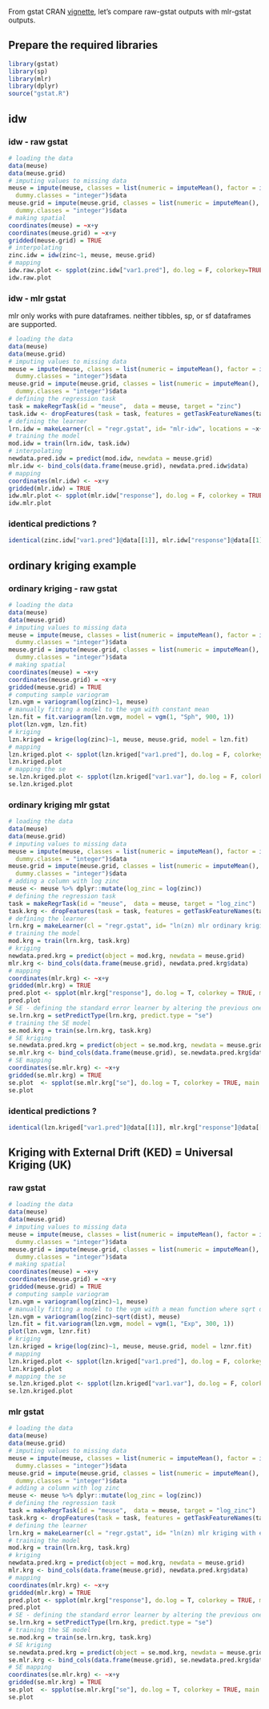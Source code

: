 From gstat CRAN [vignette](https://cran.r-project.org/web/packages/gstat/vignettes/gstat.pdf), let's compare raw-gstat outputs with mlr-gstat outputs.

## Prepare the required libraries
```r
library(gstat)
library(sp)
library(mlr)
library(dplyr)
source("gstat.R")
```


## idw
### idw - raw gstat
```r
# loading the data
data(meuse)
data(meuse.grid)
# imputing values to missing data
meuse = impute(meuse, classes = list(numeric = imputeMean(), factor = imputeMode()),
  dummy.classes = "integer")$data
meuse.grid = impute(meuse.grid, classes = list(numeric = imputeMean(), factor = imputeMode()),
  dummy.classes = "integer")$data
# making spatial
coordinates(meuse) = ~x+y
coordinates(meuse.grid) = ~x+y
gridded(meuse.grid) = TRUE
# interpolating
zinc.idw = idw(zinc~1, meuse, meuse.grid)
# mapping
idw.raw.plot <- spplot(zinc.idw["var1.pred"], do.log = F, colorkey=TRUE,  main = "zinc inverse distance weighted interpolations")
idw.raw.plot
```

### idw - mlr gstat
mlr only works with pure dataframes. neither tibbles, sp, or sf dataframes are supported. 
```r
# loading the data
data(meuse)
data(meuse.grid)
# imputing values to missing data
meuse = impute(meuse, classes = list(numeric = imputeMean(), factor = imputeMode()),
  dummy.classes = "integer")$data
meuse.grid = impute(meuse.grid, classes = list(numeric = imputeMean(), factor = imputeMode()),
  dummy.classes = "integer")$data
# defining the regression task
task = makeRegrTask(id = "meuse",  data = meuse, target = "zinc")
task.idw <- dropFeatures(task = task, features = getTaskFeatureNames(task)[-c(1,2)])
# defining the learner
lrn.idw = makeLearner(cl = "regr.gstat", id= "mlr-idw", locations = ~x+y)
# training the model
mod.idw = train(lrn.idw, task.idw)
# interpolating
newdata.pred.idw = predict(mod.idw, newdata = meuse.grid)
mlr.idw <- bind_cols(data.frame(meuse.grid), newdata.pred.idw$data)
# mapping
coordinates(mlr.idw) <- ~x+y
gridded(mlr.idw) = TRUE
idw.mlr.plot <- spplot(mlr.idw["response"], do.log = F, colorkey = TRUE, main = mod.idw$learner$id)
idw.mlr.plot
```

### identical predictions ? 
```r
identical(zinc.idw["var1.pred"]@data[[1]], mlr.idw["response"]@data[[1]])
```

## ordinary kriging example
### ordinary kriging - raw gstat
```r
# loading the data
data(meuse)
data(meuse.grid)
# imputing values to missing data
meuse = impute(meuse, classes = list(numeric = imputeMean(), factor = imputeMode()),
  dummy.classes = "integer")$data
meuse.grid = impute(meuse.grid, classes = list(numeric = imputeMean(), factor = imputeMode()),
  dummy.classes = "integer")$data
# making spatial
coordinates(meuse) = ~x+y
coordinates(meuse.grid) = ~x+y
gridded(meuse.grid) = TRUE
# computing sample variogram
lzn.vgm = variogram(log(zinc)~1, meuse)
# manually fitting a model to the vgm with constant mean
lzn.fit = fit.variogram(lzn.vgm, model = vgm(1, "Sph", 900, 1))
plot(lzn.vgm, lzn.fit)
# kriging
lzn.kriged = krige(log(zinc)~1, meuse, meuse.grid, model = lzn.fit)
# mapping
lzn.kriged.plot <- spplot(lzn.kriged["var1.pred"], do.log = F, colorkey = TRUE, main = "log(zn) ordinary kriging")
lzn.kriged.plot
# mapping the se
se.lzn.kriged.plot <- spplot(lzn.kriged["var1.var"], do.log = F, colorkey = TRUE, main ="var log(zn) ordinary kriging")
se.lzn.kriged.plot
```

### ordinary kriging mlr gstat
```r
# loading the data
data(meuse)
data(meuse.grid)
# imputing values to missing data
meuse = impute(meuse, classes = list(numeric = imputeMean(), factor = imputeMode()),
  dummy.classes = "integer")$data
meuse.grid = impute(meuse.grid, classes = list(numeric = imputeMean(), factor = imputeMode()),
  dummy.classes = "integer")$data
# adding a column with log zinc
meuse <- meuse %>% dplyr::mutate(log_zinc = log(zinc))
# defining the regression task
task = makeRegrTask(id = "meuse",  data = meuse, target = "log_zinc")
task.krg <- dropFeatures(task = task, features = getTaskFeatureNames(task)[-c(1,2)])
# defining the learner
lrn.krg = makeLearner(cl = "regr.gstat", id= "ln(zn) mlr ordinary kriging", predict.type = "response", model = list(psill=1, model="Sph", range=900, nugget=1), locations = ~x+y)
# training the model
mod.krg = train(lrn.krg, task.krg)
# kriging
newdata.pred.krg = predict(object = mod.krg, newdata = meuse.grid)
mlr.krg <- bind_cols(data.frame(meuse.grid), newdata.pred.krg$data)
# mapping
coordinates(mlr.krg) <- ~x+y
gridded(mlr.krg) = TRUE
pred.plot <- spplot(mlr.krg["response"], do.log = T, colorkey = TRUE, main = mod.krg$learner$id)
pred.plot
# SE - defining the standard error learner by altering the previous one.
se.lrn.krg = setPredictType(lrn.krg, predict.type = "se")
# training the SE model
se.mod.krg = train(se.lrn.krg, task.krg)
# SE kriging
se.newdata.pred.krg = predict(object = se.mod.krg, newdata = meuse.grid)
se.mlr.krg <- bind_cols(data.frame(meuse.grid), se.newdata.pred.krg$data)
# SE mapping
coordinates(se.mlr.krg) <- ~x+y
gridded(se.mlr.krg) = TRUE
se.plot  <- spplot(se.mlr.krg["se"], do.log = T, colorkey = TRUE, main = se.mod.krg$learner$id)
se.plot 
```

### identical predictions ? 
```r
identical(lzn.kriged["var1.pred"]@data[[1]], mlr.krg["response"]@data[[1]])
```

## Kriging with External Drift (KED) = Universal Kriging (UK)
### raw gstat
```r
# loading the data
data(meuse)
data(meuse.grid)
# imputing values to missing data
meuse = impute(meuse, classes = list(numeric = imputeMean(), factor = imputeMode()),
  dummy.classes = "integer")$data
meuse.grid = impute(meuse.grid, classes = list(numeric = imputeMean(), factor = imputeMode()),
  dummy.classes = "integer")$data
# making spatial
coordinates(meuse) = ~x+y
coordinates(meuse.grid) = ~x+y
gridded(meuse.grid) = TRUE
# computing sample variogram
lzn.vgm = variogram(log(zinc)~1, meuse)
# manually fitting a model to the vgm with a mean function where sqrt dist is the explanatory var
lzn.vgm = variogram(log(zinc)~sqrt(dist), meuse)
lzn.fit = fit.variogram(lzn.vgm, model = vgm(1, "Exp", 300, 1))
plot(lzn.vgm, lznr.fit)
# kriging
lzn.kriged = krige(log(zinc)~1, meuse, meuse.grid, model = lznr.fit)
# mapping
lzn.kriged.plot <- spplot(lzn.kriged["var1.pred"], do.log = F, colorkey = TRUE, main = "log(zn) kriging with external drift")
lzn.kriged.plot
# mapping the se
se.lzn.kriged.plot <- spplot(lzn.kriged["var1.var"], do.log = F, colorkey = TRUE, main ="var log(zn) kriging with external drift")
se.lzn.kriged.plot
```
### mlr gstat
```r
# loading the data
data(meuse)
data(meuse.grid)
# imputing values to missing data
meuse = impute(meuse, classes = list(numeric = imputeMean(), factor = imputeMode()),
  dummy.classes = "integer")$data
meuse.grid = impute(meuse.grid, classes = list(numeric = imputeMean(), factor = imputeMode()),
  dummy.classes = "integer")$data
# adding a column with log zinc
meuse <- meuse %>% dplyr::mutate(log_zinc = log(zinc))
# defining the regression task
task = makeRegrTask(id = "meuse",  data = meuse, target = "log_zinc")
task.krg <- dropFeatures(task = task, features = getTaskFeatureNames(task)[-c(1,2,8)])
# defining the learner
lrn.krg = makeLearner(cl = "regr.gstat", id= "ln(zn) mlr kriging with external drift", predict.type = "response", model = list(psill=1, model="Exp", range=300, nugget=1), locations = ~x+y) 
# training the model
mod.krg = train(lrn.krg, task.krg)
# kriging
newdata.pred.krg = predict(object = mod.krg, newdata = meuse.grid)
mlr.krg <- bind_cols(data.frame(meuse.grid), newdata.pred.krg$data)
# mapping
coordinates(mlr.krg) <- ~x+y
gridded(mlr.krg) = TRUE
pred.plot <- spplot(mlr.krg["response"], do.log = T, colorkey = TRUE, main = mod.krg$learner$id)
pred.plot
# SE - defining the standard error learner by altering the previous one.
se.lrn.krg = setPredictType(lrn.krg, predict.type = "se")
# training the SE model
se.mod.krg = train(se.lrn.krg, task.krg)
# SE kriging
se.newdata.pred.krg = predict(object = se.mod.krg, newdata = meuse.grid)
se.mlr.krg <- bind_cols(data.frame(meuse.grid), se.newdata.pred.krg$data)
# SE mapping
coordinates(se.mlr.krg) <- ~x+y
gridded(se.mlr.krg) = TRUE
se.plot  <- spplot(se.mlr.krg["se"], do.log = T, colorkey = TRUE, main = se.mod.krg$learner$id)
se.plot 
```
